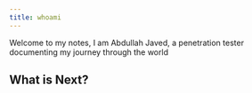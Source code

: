 ```yaml
---
title: whoami
---
```



<GithubInfo
  owner="aboodi-jay"
  repo="aboodi-jay"
  hideStars={true}
/>

Welcome to my notes, I am Abdullah Javed, a penetration tester documenting my journey through the world

## What is Next?

<Cards>
  <Card title="Learn more about Next.js" href="https://nextjs.org/docs" />
  <Card title="Learn more about Fumadocs" href="https://fumadocs.vercel.app" />
</Cards>
